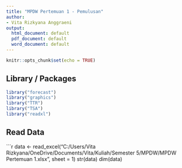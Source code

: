 ```yaml
---
title: "MPDW Pertemuan 1 - Pemulusan"
author:
- Vita Rizkyana Anggraeni
output:
  html_document: default
  pdf_document: default
  word_document: default
---
```


```r
knitr::opts_chunk$set(echo = TRUE)
```
## Library / Packages

```r
library("forecast")
library("graphics")
library("TTR")
library("TSA")
library("readxl")
```
## Read Data

```r
data <- read_excel("C:/Users/Vita Rizkyana/OneDrive/Documents/Vita/Kuliah/Semester 5/MPDW/MPDW Pertemuan 1.xlsx", sheet = 1)
str(data)
dim(data) 